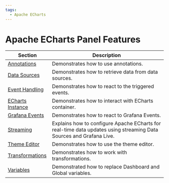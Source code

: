 ```yaml
---
tags:
  - Apache ECharts
---
```


# Apache ECharts Panel Features

| Section                               | Description                                                                                                        |
| ------------------------------------- | ------------------------------------------------------------------------------------------------------------------ |
| [Annotations](../annotations)         | Demonstrates how to use annotations.                                                                               |
| [Data Sources](../datasources)        | Demonstrates how to retrieve data from data sources.                                                               |
| [Event Handling](../events)           | Demonstrates how to react to the triggered events.                                                                 |
| [ECharts Instance](../instance)       | Demonstrates how to interact with ECharts container.                                                               |
| [Grafana Events](../eventbus)         | Demonstrates how to react to Grafana Events.                                                                       |
| [Streaming](../streaming)             | Explains how to configure Apache ECharts for real-time data updates using streaming Data Sources and Grafana Live. |
| [Theme Editor](../theme)              | Demonstrates how to use the theme editor.                                                                          |
| [Transformations](../transformations) | Demonstrates how to work with transformations.                                                                     |
| [Variables](../variables)             | Demonstrated how to replace Dashboard and Global variables.                                                        |
